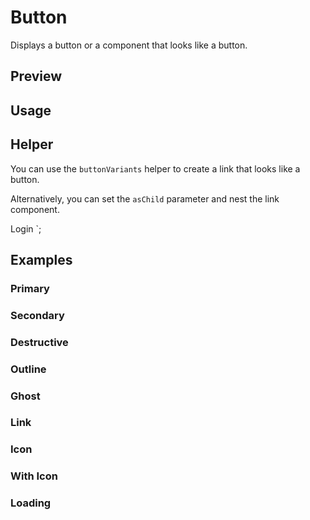 

<Meta of={ButtonStories} />

# Button

Displays a button or a component that looks like a button.

## Preview

<Canvas of={ButtonStories.Outline} />

<Controls of={ButtonStories.Outline} />

## Usage



<Source code={importCode} language="ts" dark />
<Source code={usageCode} language="tsx" dark />

## Helper

You can use the `buttonVariants` helper to create a link that looks like a button.


<Source code={linkImportCode} language="ts" dark />


<Source code={linkUsageCode} language="tsx" dark />

Alternatively, you can set the `asChild` parameter and nest the link component.

  <Link href="/login">Login</Link>
</Button>`;

<Source code={asChildCode} language="tsx" dark />

## Examples

### Primary

<Canvas of={ButtonStories.Primary} />

### Secondary

<Canvas of={ButtonStories.Secondary} />

### Destructive

<Canvas of={ButtonStories.Destructive} />

### Outline

<Canvas of={ButtonStories.Outline} />

### Ghost

<Canvas of={ButtonStories.Ghost} />

### Link

<Canvas of={ButtonStories.Link} />

### Icon

<Canvas of={ButtonStories.Icon} />

### With Icon

<Canvas of={ButtonStories.WithIcon} />

### Loading

<Canvas of={ButtonStories.Loading} />
